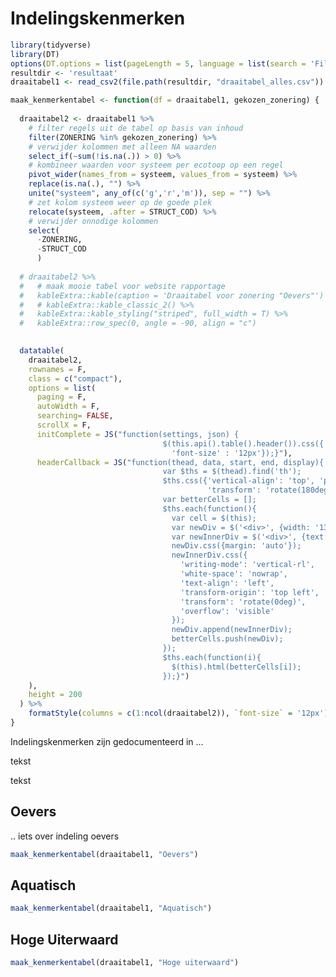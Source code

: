 
# Indelingskenmerken


```r
library(tidyverse)
library(DT)
options(DT.options = list(pageLength = 5, language = list(search = 'Filter:')))
resultdir <- 'resultaat'
draaitabel1 <- read_csv2(file.path(resultdir, "draaitabel_alles.csv"))

maak_kenmerkentabel <- function(df = draaitabel1, gekozen_zonering) {
  
  draaitabel2 <- draaitabel1 %>%
    # filter regels uit de tabel op basis van inhoud
    filter(ZONERING %in% gekozen_zonering) %>%
    # verwijder kolommen met alleen NA waarden
    select_if(~sum(!is.na(.)) > 0) %>%
    # kombineer waarden voor systeem per ecotoop op een regel
    pivot_wider(names_from = systeem, values_from = systeem) %>%
    replace(is.na(.), "") %>%
    unite("systeem", any_of(c('g','r','m')), sep = "") %>%
    # zet kolom systeem weer op de goede plek
    relocate(systeem, .after = STRUCT_COD) %>%
    # verwijder onnodige kolommen
    select(
      -ZONERING,
      -STRUCT_COD
      )
  
  # draaitabel2 %>%
  #   # maak mooie tabel voor website rapportage
  #   kableExtra::kable(caption = 'Draaitabel voor zonering "Oevers"') %>%
  #   # kableExtra::kable_classic_2() %>%
  #   kableExtra::kable_styling("striped", full_width = T) %>%
  #   kableExtra::row_spec(0, angle = -90, align = "c")
  

  datatable(
    draaitabel2, 
    rownames = F, 
    class = c("compact"),
    options = list(
      paging = F, 
      autoWidth = F,
      searching= FALSE,
      scrollX = F,
      initComplete = JS("function(settings, json) {
                                  $(this.api().table().header()).css({
                                    'font-size' : '12px'});}"),
      headerCallback = JS("function(thead, data, start, end, display){
                                  var $ths = $(thead).find('th');
                                  $ths.css({'vertical-align': 'top', 'padding': '4px 0px', 
                                            'transform': 'rotate(180deg)', 'border': 'none'}); 
                                  var betterCells = [];
                                  $ths.each(function(){
                                    var cell = $(this);
                                    var newDiv = $('<div>', {width: '13px', float: 'left'});
                                    var newInnerDiv = $('<div>', {text: cell.text()});
                                    newDiv.css({margin: 'auto'});
                                    newInnerDiv.css({
                                      'writing-mode': 'vertical-rl',
                                      'white-space': 'nowrap',
                                      'text-align': 'left',
                                      'transform-origin': 'top left',
                                      'transform': 'rotate(0deg)',
                                      'overflow': 'visible'
                                    });
                                    newDiv.append(newInnerDiv);
                                    betterCells.push(newDiv);
                                  });
                                  $ths.each(function(i){
                                    $(this).html(betterCells[i]);
                                  });}")
    ),
    height = 200
  ) %>% 
    formatStyle(columns = c(1:ncol(draaitabel2)), `font-size` = '12px')
}

```

Indelingskenmerken zijn gedocumenteerd in ... 

tekst

tekst


## Oevers

.. iets over indeling oevers

```r

maak_kenmerkentabel(draaitabel1, "Oevers")

```





## Aquatisch


```r

maak_kenmerkentabel(draaitabel1, "Aquatisch")

```


## Hoge Uiterwaard

```r

maak_kenmerkentabel(draaitabel1, "Hoge uiterwaard")

```
